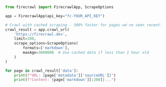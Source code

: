```python Python
from firecrawl import FirecrawlApp, ScrapeOptions

app = FirecrawlApp(api_key="fc-YOUR_API_KEY")

# Crawl with cached scraping - 500% faster for pages we've seen recently
crawl_result = app.crawl_url(
    'https://firecrawl.dev', 
    limit=100,
    scrape_options=ScrapeOptions(
        formats=['markdown'],
        maxAge=3600000  # Use cached data if less than 1 hour old
    )
)

for page in crawl_result['data']:
    print(f"URL: {page['metadata']['sourceURL']}")
    print(f"Content: {page['markdown'][:200]}...")
```

